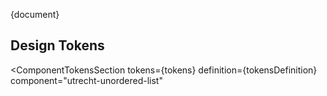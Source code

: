 
<Meta title="CSS Component/Unordered List/README" />

<Description>{document}</Description>

## Design Tokens

<ComponentTokensSection
  tokens={tokens}
  definition={tokensDefinition}
  component="utrecht-unordered-list"
></ComponentTokensSection>
